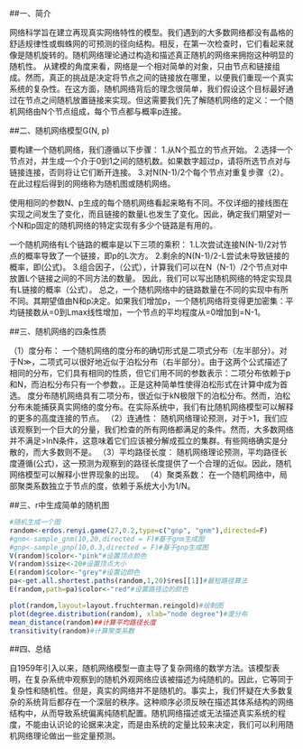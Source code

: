 ##一、简介

网络科学旨在建立再现真实网络特性的模型。我们遇到的大多数网络都没有晶格的舒适规律性或蜘蛛网的可预测的径向结构。相反，在第一次检查时，它们看起来就像是随机旋转的。随机网络理论通过构造和描述真正随机的网络来拥抱这种明显的随机性。
从建模的角度来看，网络是一个相对简单的对象，只由节点和链接组成。然而，真正的挑战是决定将节点之间的链接放在哪里，以便我们重现一个真实系统的复杂性。在这方面，随机网络背后的理念很简单，我们假设这个目标最好通过在节点之间随机放置链接来实现。但这需要我们先了解随机网络的定义：一个随机网络由N个节点组成，每个节点都与概率p连接。

##二、随机网络模型G(N, p)

要构建一个随机网络，我们遵循以下步骤：
1.从N个孤立的节点开始。
2.选择一个节点对，并生成一个介于0到1之间的随机数。如果数字超过p，请将所选节点对与链接连接，否则将让它们断开连接。
3.对N(N-1)/2个每个节点对重复步骤（2）。
在此过程后得到的网络称为随机图或随机网络。

使用相同的参数N、p生成的每个随机网络看起来略有不同。不仅详细的接线图在实现之间发生了变化，而且链接的数量L也发生了变化。因此，确定我们期望对一个N和p固定的随机网络的特定实现有多少个链路是有用的。

一个随机网络有L个链路的概率是以下三项的乘积：
1.L次尝试连接N(N-1)/2对节点的概率导致了一个链接，即p的L次方。
2.剩余的N(N-1)/2-L尝试未导致链接的概率，即(公式)。
3.组合因子，（公式），计算我们可以在N（N-1）/2个节点对中放置L个链接之间的不同方法的数量。
因此，我们可以写出随机网络的特定实现具有L链接的概率（公式）。
总之，一个随机网络中的链路数量在不同的实现中有所不同。其期望值由N和p决定。如果我们增加p，一个随机网络将变得更加密集：平均链接数从<L>=0到Lmax线性增加，一个节点的平均程度从<k>=0增加到<k>=N-1。

##三、随机网络的四条性质

（1）度分布：
一个随机网络的度分布的确切形式是二项式分布（左半部分）。对于N≫<k>，二项式可以很好地近似于泊松分布（右半部分）。由于这两个公式描述了相同的分布，它们具有相同的性质，但它们用不同的参数表示：二项分布依赖于p和N，而泊松分布只有一个参数，<k>。正是这种简单性使得泊松形式在计算中成为首选。
度分布随机网络具有二项分布，很近似于kN极限下的泊松分布。然而，泊松分布未能捕获真实网络的度分布。在实际系统中，我们有比随机网络模型可以解释的更多的高度连接的节点。
（2）连通性：
随机网络理论预测，对于<k>>1，我们应该观察到一个巨大的分量，我们检查的所有网络都满足的条件。然而，大多数网络并不满足<k>>lnN条件，这意味着它们应该被分解成孤立的集群。有些网络确实是分散的，而大多数则不是。
（3）平均路径长度：
随机网络理论预测，平均路径长度遵循(公式)，这一预测为观察到的路径长度提供了一个合理的近似。因此，随机网络模型可以解释小世界现象的出现。
（4）聚类系数：
在一个随机网络中，局部聚类系数独立于节点的度，<C>依赖于系统大小为1/N。

##三、r中生成简单的随机图

  ```r
#随机生成一个图
random<-erdos.renyi.game(27,0.2,type=c("gnp", "gnm"),directed=F)
#gnm<-sample_gnm(10,20,directed = F)#基于gnm生成图
#gnp<-sample_gnp(10,0.3,directed = F)#基于gnp生成图
V(random)$color<-"pink"#设置顶点颜色
V(random)$size<-20#设置顶点大小
E(random)$color<-"grey"#设置边颜色
pa<-get.all.shortest.paths(random,1,20)$res[[1]]#最短路径算法
E(random,path=pa)$color<-"red"#设置路径边的颜色

plot(random,layout=layout.fruchterman.reingold)#绘制图
plot(degree.distribution(random), xlab="node degree")#度分布
mean_distance(random)##计算平均路径长度
transitivity(random)#计算聚类系数
```

##四、总结

自1959年引入以来，随机网络模型一直主导了复杂网络的数学方法。该模型表明，在复杂系统中观察到的随机外观网络应该被描述为纯随机的。因此，它等同于复杂性和随机性。但是，真实的网络并不是随机的。事实上，我们怀疑在大多数复杂的系统背后都存在一个深层的秩序。这种顺序必须反映在描述其体系结构的网络结构中，从而导致系统偏离纯随机配置。随机网络描述或无法描述真实系统的程度，不能由认识论的论据来决定，而是由系统的定量比较来决定，我们可以利用随机网络理论做出一些定量预测。
